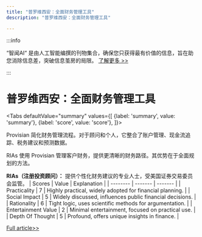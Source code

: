 ```yaml
---
title: "普罗维西安：全面财务管理工具"
description: "普罗维西安：全面财务管理工具"

---
```



:::info

“智闻AI“ 是由人工智能编撰的刊物集合，确保您只获得最有价值的信息，旨在助您消除信息差，突破信息茧房的局限。  [了解更多 >>](/)

:::

# 普罗维西安：全面财务管理工具


<Tabs
	defaultValue="summary"
	values={[
	{label: 'summary', value: 'summary'},
	{label: 'score', value: 'score'},
]}>
<TabItem value="summary">


Provisian 简化财务管理流程。对于顾问和个人，它整合了账户管理、现金流追踪、税务建议和预测数据。

RIAs 使用 Provisian 管理客户财务，提供更清晰的财务路径。其优势在于全面规划的方法。

**RIAs（注册投资顾问）：** 提供个性化财务建议的专业人士，受美国证券交易委员会监管。
</TabItem>
<TabItem value="score">
	| Scores     | Value   | Explanation |
	| -------- | ------- | ------- |
	| Practicality  | 7    | Highly practical, widely adopted for financial planning.    |
	| Social Impact | 5     | Widely discussed, influences public financial decisions.    |
	| Rationality    | 6    | Tight logic, uses scientific methods for argumentation.    |
	| Entertainment Value    | 2    | Minimal entertainment, focused on practical use.    |
	| Depth Of Thought    | 5    | Profound, offers unique insights in finance.    |
</TabItem>
</Tabs>

[Full article>>](https://www.producthunt.com/posts/provisian)
